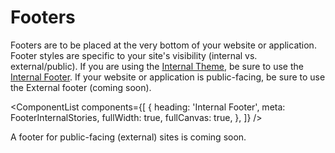 
<Meta title="Global Layout/Footers/Overview" />

# Footers

Footers are to be placed at the very bottom of your website or application. Footer styles are specific to your site's visibility (internal vs. external/public). If you are using the [Internal Theme](/?path=/docs/foundation-themes--internal), be sure to use the [Internal Footer](/?path=/docs/global-layout-footers-for-internal-sites--for-internal-sites). If your website or application is public-facing, be sure to use the External footer (coming soon).

<ComponentList
  components={[
    {
      heading: 'Internal Footer',
      meta: FooterInternalStories,
      fullWidth: true,
      fullCanvas: true,
    },
  ]}
/>

A footer for public-facing (external) sites is coming soon.
